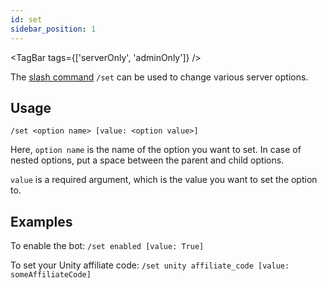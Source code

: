 ```yaml
---
id: set
sidebar_position: 1
---
```


<TagBar tags={['serverOnly', 'adminOnly']} />

The [slash command](/docs/commands) `/set` can be used to change various server options.

## Usage

`/set <option name> [value: <option value>]`

Here, `option name` is the name of the option you want to set.
In case of nested options, put a space between the parent and child
options.

`value` is a required argument, which is the value you want to set
the option to.

## Examples

To enable the bot: `/set enabled [value: True]`

To set your Unity affiliate code: `/set unity affiliate_code [value: someAffiliateCode]`
